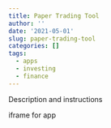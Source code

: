 ```yaml
---
title: Paper Trading Tool
author: ''
date: '2021-05-01'
slug: paper-trading-tool
categories: []
tags:
  - apps
  - investing
  - finance
---
```


Description and instructions

iframe for app